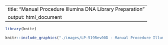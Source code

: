 

---
title: "Manual Procedure Illumina DNA Library Preparation"
output: html_document
---


```r
library(knitr)
```


```r
knitr::include_graphics("./images/LP-519Rev00D - Manual Procedure Illumina DNA Prep Library SOP.pdf")
```

